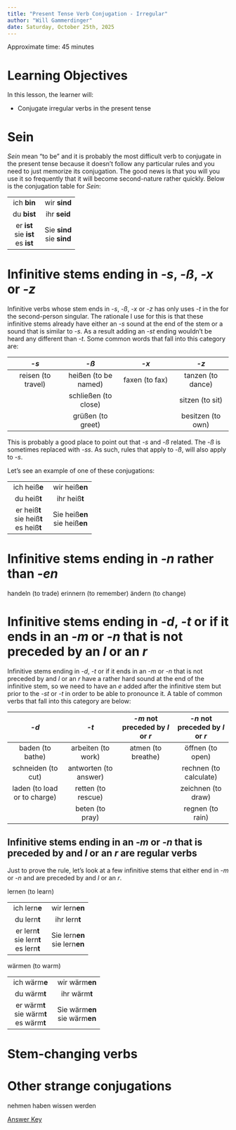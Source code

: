 ```yaml
---
title: "Present Tense Verb Conjugation - Irregular"
author: "Will Gammerdinger"
date: Saturday, October 25th, 2025
---
```


Approximate time: 45 minutes

# Learning Objectives

In this lesson, the learner will:

* Conjugate irregular verbs in the present tense

# Sein

*Sein* mean "to be" and it is probably the most difficult verb to conjugate in the present tense because it doesn't follow any particular rules and you need to just memorize its conjugation. The good news is that you will you use it so frequently that it will become second-nature rather quickly. Below is the conjugation table for *Sein*:

|||
|:---:|:---:|
| ich **bin** | wir **sind** |
| du **bist** | ihr **seid** |
| er **ist**<br>sie **ist**<br>es **ist** | Sie **sind**<br>sie **sind** |

# Infinitive stems ending in *-s*, *-ß*, *-x* or *-z*

Infinitive verbs whose stem ends in *-s*, *-ß*, *-x* or *-z* has only uses *-t* in the for the second-person singular. The rationale I use for this is that these infinitive stems already have either an *-s* sound at the end of the stem or a sound that is similar to *-s*. As a result adding an *-st* ending wouldn't be heard any different than *-t*. Some common words that fall into this category are:

| *-s* |*-ß* |*-x* |*-z* |
|:---:|:---:|:---:|:---:|
| reisen (to travel) | heißen (to be named) | faxen (to fax) | tanzen (to dance) |
||schließen (to close) || sitzen (to sit) |
|| grüßen (to greet) || besitzen (to own) |

This is probably a good place to point out that *-s* and *-ß* related. The *-ß* is sometimes replaced with *-ss*. As such, rules that apply to *-ß*, will also apply to *-s*.

Let's see an example of one of these conjugations:

|||
|:---:|:---:|
| ich heiß**e** | wir heiß**en** |
| du heiß**t** | ihr heiß**t** |
| er heiß**t**<br>sie heiß**t**<br>es heiß**t** | Sie heiß**en**<br>sie heiß**en** |

# Infinitive stems ending in *-n* rather than *-en*

handeln (to trade)
erinnern (to remember)
ändern (to change)

# Infinitive stems ending in *-d*, *-t* or if it ends in an *-m* or *-n* that is not preceded by an *l* or an *r*

Infinitive stems ending in *-d*, *-t* or if it ends in an *-m* or *-n* that is not preceded by and *l* or an *r* have a rather hard sound at the end of the infinitive stem, so we need to have an *e* added after the infinitive stem but prior to the *-st* or *-t* in order to be able to pronounce it. A table of common verbs that fall into this category are below:

| *-d* |*-t* |*-m* not preceded by *l* or *r* |*-n* not preceded by *l* or *r* |
|:---:|:---:|:---:|:---:|
| baden (to bathe) | arbeiten (to work) | atmen (to breathe) | öffnen (to open) |
| schneiden (to cut) | antworten (to answer) || rechnen (to calculate) |
| laden (to load or to charge) | retten (to rescue) || zeichnen (to draw) |
|| beten (to pray) || regnen (to rain) |

## Infinitive stems ending in an *-m* or *-n* that is preceded by and *l* or an *r* are regular verbs

Just to prove the rule, let's look at a few infinitive stems that either end in *-m* or *-n* and are preceded by and *l* or an *r*.

lernen (to learn)

|||
|:---:|:---:|
| ich lern**e** | wir lern**en** |
| du lern**t** | ihr lern**t** |
| er lern**t**<br>sie lern**t**<br>es lern**t** | Sie lern**en**<br>sie lern**en** |

wärmen (to warm)

|||
|:---:|:---:|
| ich wärm**e** | wir wärm**en** |
| du wärm**t** | ihr wärm**t** |
| er wärm**t**<br>sie wärm**t**<br>es wärm**t** | Sie wärm**en**<br>sie wärm**en** |


# Stem-changing verbs

# Other strange conjugations

nehmen
haben
wissen
werden


::: {.callout-tip title="**Exercise**"}


[Answer Key](03_Present_verb_conjugation_irregular-Answer_key.qmd)
:::


